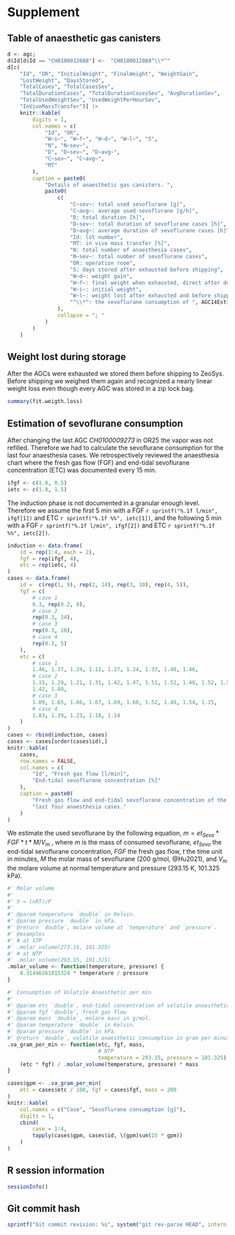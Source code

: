 # Supplement

## Table of anaesthetic gas canisters

```r
d <- agc;
d$Id[d$Id == "CH0100012088"] <-  "CH0100012088^\\*^"
d[c(
    "Id", "OR", "InitialWeight", "FinalWeight", "WeightGain",
    "LostWeight", "DaysStored",
    "TotalCases", "TotalCasesSev",
    "TotalDurationCases", "TotalDurationCasesSev", "AvgDurationSev",
    "TotalUsedWeightSev", "UsedWeightPerHourSev",
    "InVivoMassTransfer")] |>
    knitr::kable(
        digits = 1,
        col.names = c(
            "Id", "OR",
            "W~i~", "W~f~", "W~d~", "W~l~", "S",
            "N", "N~sev~",
            "D", "D~sev~", "D~avg~",
            "C~sev~", "C~avg~",
            "MT"
        ),
        caption = paste0(
            "Details of anaesthetic gas canisters. ",
            paste0(
                c(
                    "C~sev~: total used sevoflurane [g]",
                    "C~avg~: average used sevoflurane [g/h]",
                    "D: total duration [h]",
                    "D~sev~: total duration of sevoflurane cases [h]",
                    "D~avg~: average duration of sevoflurane cases [h]",
                    "Id: lot number",
                    "MT: in vivo mass transfer [%]",
                    "N: total number of anaesthesia cases",
                    "N~sev~: total number of sevoflurane cases",
                    "OR: operation room",
                    "S: days stored after exhausted before shipping",
                    "W~d~: weight gain",
                    "W~f~: final weight when exhausted, direct after deconnection",
                    "W~i~: initial weight",
                    "W~l~: weight lost after exhausted and before shipping",
                    "^\\*^: the sevoflurane consumption of ", AGC14EstimatedUsedWeightSev, " g for the last four cases was estimated (\\@ref(estimation-of-sevoflurane-consumption))."
                ),
                collapse = "; "
            )
        )
    )
```

## Weight lost during storage

After the AGCs were exhausted we stored them before shipping to ZeoSys.
Before shipping we weighed them again and recognized a nearly linear weight loss even
though every AGC was stored in a zip lock bag.


```r
summary(fit.weigth.loss)
```

## Estimation of sevoflurane consumption

After changing the last AGC *CH0100009273* in OR25 the vapor was not refilled.
Therefore we had to calculate the sevoflurane consumption for the last four
anaesthesia cases. We retrospectively reviewed the anaesthesia chart where the
fresh gas flow (FGF) and end-tidal sevoflurane concentration (ETC) was documented
every 15 min.

```r
ifgf <- c(1.0, 0.5)
ietc <- c(1.0, 1.5)
```

The induction phase is not documented in a granular enough level.
Therefore we assume the first 5 min with a
FGF `r sprintf("%.1f l/min", ifgf[1])` and
ETC `r sprintf("%.1f %%", ietc[1])`, and
the following 5 min with a
FGF `r sprintf("%.1f l/min", ifgf[2])` and
ETC `r sprintf("%.1f %%", ietc[2])`.

```r
induction <- data.frame(
    id = rep(1:4, each = 2),
    fgf = rep(ifgf, 4),
    etc = rep(ietc, 4)
)
cases <- data.frame(
    id =  c(rep(1, 9), rep(2, 14), rep(3, 10), rep(4, 5)),
    fgf = c(
        # case 1
        0.3, rep(0.2, 8),
        # case 2
        rep(0.3, 14),
        # case 3
        rep(0.3, 10),
        # case 4
        rep(0.3, 5)
    ),
    etc = c(
        # case 1
        1.46, 1.37, 1.24, 1.12, 1.17, 1.24, 1.33, 1.40, 1.46,
        # case 2
        1.15, 1.29, 1.21, 1.31, 1.42, 1.47, 1.51, 1.52, 1.48, 1.52, 1.51, 1.49,
        1.42, 1.40,
        # case 3
        1.09, 1.65, 1.66, 1.67, 1.69, 1.60, 1.52, 1.49, 1.54, 1.15,
        # case 4
        1.83, 1.39, 1.23, 1.18, 1.14
    )
)
cases <- rbind(induction, cases)
cases <- cases[order(cases$id),]
knitr::kable(
    cases,
    row.names = FALSE,
    col.names = c(
        "Id", "Fresh gas flow [l/min]",
        "End-tidal sevoflurane concentration [%]"
    ),
    caption = paste0(
        "Fresh gas flow and end-tidal sevoflurane concentration of the ",
        "last four anaesthesia cases."
    )
)
```

We estimate the used sevoflurane by the following equation,
$m = et_{Sevo} * FGF * t * M / V_{m}$
, where
$m$ is the mass of consumed sevoflurane,
$et_{Sevo}$ the end-tidal sevoflurane concentration,
$FGF$ the fresh gas flow,
$t$ the time unit in minutes,
$M$ the molar mass of sevoflurane (200 g/mol, @Hu2021),
and $V_{m}$ the molare volume at normal temperature and pressure (293.15 K,
101.325 kPa).

```r
#' Molar volume
#'
#' V = (nRT)/P
#'
#' @param temperature `double` in Kelvin.
#' @param pressure `double` in kPa.
#' @return `double`, molare volume at `temperature` and `pressure`.
#' @examples
#' # at STP
#' .molar_volume(273.15, 101.325)
#' # at NTP
#' .molar_volume(293.15, 101.325)
.molar_volume <- function(temperature, pressure) {
    8.31446261815324 * temperature / pressure
}

#' Consumption of Volatile Anaesthetic per min
#'
#' @param etc `double`, end-tidal concentration of volatile anaesthetic
#' @param fgf `double`, fresh gas flow
#' @param mass `double`, molare mass in g/mol.
#' @param temperature `double` in Kelvin.
#' @param pressure `double` in kPa.
#' @return `double`, volatile anaesthetic consumption in gram per minute
.va_gram_per_min <- function(etc, fgf, mass,
                             # NTP
                             temperature = 293.15, pressure = 101.325) {
    (etc * fgf) / .molar_volume(temperature, pressure) * mass
}
```

```r
cases$gpm <- .va_gram_per_min(
    etc = cases$etc / 100, fgf = cases$fgf, mass = 200
)
knitr::kable(
    col.names = c("Case", "Sevoflurane consumption [g]"),
    digits = 1,
    cbind(
        case = 1:4,
        tapply(cases$gpm, cases$id, \(gpm)sum(15 * gpm))
    )
)
```


## R session information


```r
sessionInfo()
```


## Git commit hash


```r
sprintf("Git commit revision: %s", system("git rev-parse HEAD", intern = TRUE))
```

